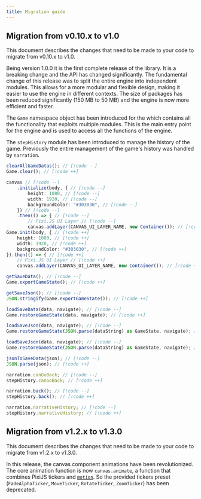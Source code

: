 ```yaml
---
title: Migration guide
---
```


## Migration from v0.10.x to v1.0

This document describes the changes that need to be made to your code to migrate from v0.10.x to v1.0.

Being version 1.0.0 it is the first complete release of the library. It is a breaking change and the API has changed significantly. The fundamental change of this release was to split the entire engine into independent modules. This allows for a more modular and flexible design, making it easier to use the engine in different contexts. The size of packages has been reduced significantly (150 MB to 50 MB) and the engine is now more efficient and faster.

The `Game` namespace object has been introduced for the which contains all the functionality that exploits multiple modules. This is the main entry point for the engine and is used to access all the functions of the engine.

The `stepHistory` module has been introduced to manage the history of the game. Previously the entire management of the game's history was handled by `narration`.

```ts
clearAllGameDatas(); // [!code --]
Game.clear(); // [!code ++]
```

```ts
canvas // [!code --]
    .initialize(body, { // [!code --]
        height: 1080, // [!code --]
        width: 1920, // [!code --]
        backgroundColor: "#303030", // [!code --]
    }) // [!code --]
    .then(() => { // [!code --]
        // Pixi.JS UI Layer // [!code --]
        canvas.addLayer(CANVAS_UI_LAYER_NAME, new Container()); // [!code --]
Game.init(body, { // [!code ++]
    height: 1080, // [!code ++]
    width: 1920, // [!code ++]
    backgroundColor: "#303030", // [!code ++]
}).then(() => { // [!code ++]
    // Pixi.JS UI Layer // [!code ++]
    canvas.addLayer(CANVAS_UI_LAYER_NAME, new Container()); // [!code ++]
```

```ts
getSaveData(); // [!code --]
Game.exportGameState(); // [!code ++]
```

```ts
getSaveJson(); // [!code --]
JSON.stringify(Game.exportGameState()); // [!code ++]
```

```ts
loadSaveData(data, navigate); // [!code --]
Game.restoreGameState(data, navigate); // [!code ++]
```

```ts
loadSaveJson(data, navigate); // [!code --]
Game.restoreGameState(JSON.parse(dataString) as GameState, navigate); // [!code ++]
```

```ts
loadSaveJson(data, navigate); // [!code --]
Game.restoreGameState(JSON.parse(dataString) as GameState, navigate); // [!code ++]
```

```ts
jsonToSaveData(json); // [!code --]
JSON.parse(json); // [!code ++]
```

```ts
narration.canGoBack; // [!code --]
stepHistory.canGoBack; // [!code ++]
```

```ts
narration.back(); // [!code --]
stepHistory.back(); // [!code ++]
```

```ts
narration.narrativeHistory; // [!code --]
stepHistory.narrativeHistory; // [!code ++]
```

## Migration from v1.2.x to v1.3.0

This document describes the changes that need to be made to your code to migrate from v1.2.x to v1.3.0.

In this release, the canvas component animations have been revolutionized. The core animation function is now <DynamicLink href="/start/canvas-motion">`canvas.animate`</DynamicLink>, a function that combines PixiJS tickers and [`motion`](https://motion.dev/docs/animate). So the provided tickers preset (`FadeAlphaTicker`, `MoveTicker`, `RotateTicker`, `ZoomTicker`) has been deprecated.
